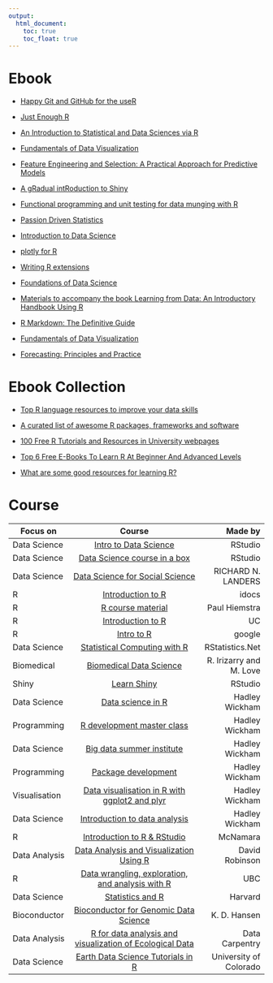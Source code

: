 ```yaml
---
output:
  html_document: 
    toc: true
    toc_float: true
---
```


# Ebook 

* [Happy Git and GitHub for the useR](http://happygitwithr.com/)

* [Just Enough R](https://benwhalley.github.io/just-enough-r/)

* [An Introduction to Statistical and Data Sciences via R](http://moderndive.com/index.html)

* [Fundamentals of Data Visualization](http://serialmentor.com/dataviz/)

* [Feature Engineering and Selection: A Practical Approach for Predictive Models](http://www.feat.engineering/)

* [A gRadual intRoduction to Shiny](https://laderast.github.io/gradual_shiny/)

* [Functional programming and unit testing for data munging with R](https://b-rodrigues.github.io/fput/)

* [Passion Driven Statistics](https://alanarnholt.github.io/PDS-Bookdown2/)

* [Introduction to Data Science](https://rafalab.github.io/dsbook/)

* [plotly for R](https://plotly-book.cpsievert.me/index.html)

* [Writing R extensions](https://colinfay.me/writing-r-extensions/index.html)

* [Foundations of Data Science](http://www.cs.cornell.edu/jeh/book.pdf)

* [Materials to accompany the book Learning from Data: An Introductory Handbook Using R](https://github.com/kjmazidi/Learning_from_Data)

* [R Markdown: The Definitive Guide](https://bookdown.org/yihui/rmarkdown/)

* [Fundamentals of Data Visualization](http://serialmentor.com/dataviz/)

* [Forecasting: Principles and Practice](https://otexts.org/fpp2/)



# Ebook Collection



* [Top R language resources to improve your data skills](https://www.computerworld.com/article/2497464/business-intelligence/top-r-language-resources-to-improve-your-data-skills.html?nsdr=true&page=2)

* [A curated list of awesome R packages, frameworks and software](https://awesome-r.com/)


* [100 Free R Tutorials and Resources in University webpages](https://pairach.com/2012/02/26/r-tutorials-from-universities-around-the-world/)


* [Top 6 Free E-Books To Learn R At Beginner And Advanced Levels](https://analyticsindiamag.com/top-6-free-e-books-to-learn-r-at-beginner-and-advanced-levels/)

* [What are some good resources for learning R?](https://www.quora.com/What-are-some-good-resources-for-learning-R-1)

# Course


|   Focus on |      Course      |  Made by |
|---------|:------------------:|---------:|
|Data Science |[Intro to Data Science](https://www2.stat.duke.edu/courses/Spring18/Sta199/) | RStudio|
|Data Science|[Data Science course in a box](https://github.com/rstudio-education/datascience-box)|RStudio|
|Data Science|[Data Science for Social Science](http://datascience.tntlab.org/schedule-materials/)|RICHARD N. LANDERS|
|R|[Introduction to R](https://ramnathv.github.io/pycon2014-r/)|idocs|
|R|[R course material](http://stcorp.nl/R_course/)|Paul Hiemstra|
|R|[Introduction to R](http://uc-r.github.io/introduction)|UC|
|R | [Intro to R](https://www.youtube.com/playlist?list=PLOU2XLYxmsIK9qQfztXeybpHvru-TrqAP)|google|
|Data Science|[Statistical Computing with R](http://rstatistics.net/)|RStatistics.Net|
|Biomedical|[Biomedical Data Science](http://genomicsclass.github.io/book/)|R. Irizarry and M. Love|
|Shiny|[Learn Shiny](https://shiny.rstudio.com/tutorial/)|RStudio|
|Data Science|[Data science in R](http://courses.had.co.nz/12-oscon/)|Hadley Wickham|
|Programming|[R development master class](http://courses.had.co.nz/12-devtools/)|Hadley Wickham|
|Data Science|[Big data summer institute](http://courses.had.co.nz/12-rice-bdsi/)|Hadley Wickham|
|Programming|[Package development](http://courses.had.co.nz/11-csiro/)|Hadley Wickham|
|Visualisation|[Data visualisation in R with ggplot2 and plyr](http://courses.had.co.nz/11-rice/)|Hadley Wickham| 
|Data Science|[Introduction to data analysis](http://had.co.nz/stat405/)|Hadley Wickham|
|R|[Introduction to R & RStudio](https://github.com/AmeliaMN/IntroToR)|McNamara|
|Data Analysis|[Data Analysis and Visualization Using R](http://varianceexplained.org/RData/)|David Robinson|
|R|[Data wrangling, exploration, and analysis with R](http://stat545.com/)|UBC|
|Data Science|[Statistics and R](http://rafalab.github.io/pages/harvardx.html)|Harvard|
|Bioconductor|[Bioconductor for Genomic Data Science](https://kasperdanielhansen.github.io/genbioconductor/)|K. D. Hansen|
|Data Analysis|[R for data analysis and visualization of Ecological Data](https://datacarpentry.org/R-ecology-lesson/index.html#chapters)|Data Carpentry|
|Data Science|[Earth Data Science Tutorials in R](https://www.earthdatascience.org/tutorials/r/)|University of Colorado|


